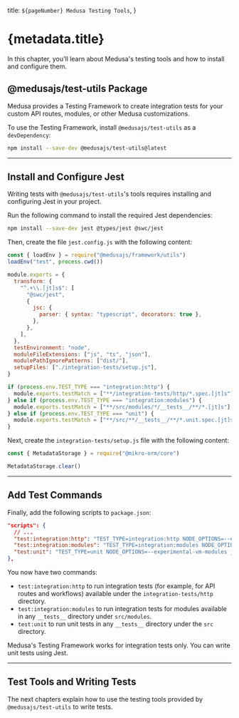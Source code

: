   title: `${pageNumber} Medusa Testing Tools`,
}

# {metadata.title}

In this chapter, you'll learn about Medusa's testing tools and how to install and configure them.

## @medusajs/test-utils Package

Medusa provides a Testing Framework to create integration tests for your custom API routes, modules, or other Medusa customizations.

To use the Testing Framework, install `@medusajs/test-utils` as a `devDependency`:

```bash npm2yarn
npm install --save-dev @medusajs/test-utils@latest
```

---

## Install and Configure Jest

Writing tests with `@medusajs/test-utils`'s tools requires installing and configuring Jest in your project.

Run the following command to install the required Jest dependencies:

```bash npm2yarn
npm install --save-dev jest @types/jest @swc/jest
```

Then, create the file `jest.config.js` with the following content:

```js title="jest.config.js"
const { loadEnv } = require("@medusajs/framework/utils")
loadEnv("test", process.cwd())

module.exports = {
  transform: {
    "^.+\\.[jt]s$": [
      "@swc/jest",
      {
        jsc: {
          parser: { syntax: "typescript", decorators: true },
        },
      },
    ],
  },
  testEnvironment: "node",
  moduleFileExtensions: ["js", "ts", "json"],
  modulePathIgnorePatterns: ["dist/"],
  setupFiles: ["./integration-tests/setup.js"],
}

if (process.env.TEST_TYPE === "integration:http") {
  module.exports.testMatch = ["**/integration-tests/http/*.spec.[jt]s"]
} else if (process.env.TEST_TYPE === "integration:modules") {
  module.exports.testMatch = ["**/src/modules/*/__tests__/**/*.[jt]s"]
} else if (process.env.TEST_TYPE === "unit") {
  module.exports.testMatch = ["**/src/**/__tests__/**/*.unit.spec.[jt]s"]
}
```

Next, create the `integration-tests/setup.js` file with the following content:

```js title="integration-tests/setup.js"
const { MetadataStorage } = require("@mikro-orm/core")

MetadataStorage.clear()
```

---

## Add Test Commands

Finally, add the following scripts to `package.json`:

```json title="package.json"
"scripts": {
  // ...
  "test:integration:http": "TEST_TYPE=integration:http NODE_OPTIONS=--experimental-vm-modules jest --silent=false --runInBand --forceExit",
  "test:integration:modules": "TEST_TYPE=integration:modules NODE_OPTIONS=--experimental-vm-modules jest --silent=false --runInBand --forceExit",
  "test:unit": "TEST_TYPE=unit NODE_OPTIONS=--experimental-vm-modules jest --silent --runInBand --forceExit"
},
```

You now have two commands:

- `test:integration:http` to run integration tests (for example, for API routes and workflows) available under the `integration-tests/http` directory.
- `test:integration:modules` to run integration tests for modules available in any `__tests__` directory under `src/modules`.
- `test:unit` to run unit tests in any `__tests__` directory under the `src` directory.

<Note>

Medusa's Testing Framework works for integration tests only. You can write unit tests using Jest.

</Note>

---

## Test Tools and Writing Tests

The next chapters explain how to use the testing tools provided by `@medusajs/test-utils` to write tests.
